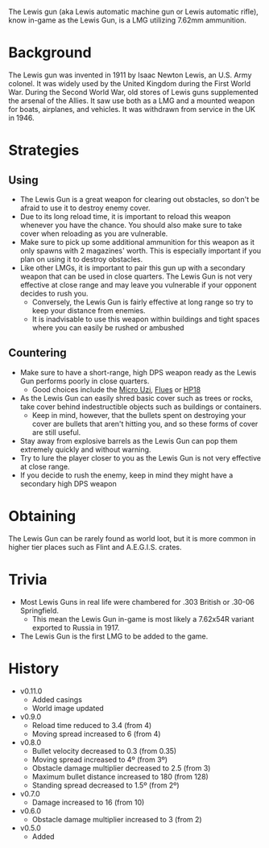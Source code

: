 The Lewis gun (aka Lewis automatic machine gun or Lewis automatic rifle), know in-game as the Lewis Gun, is a LMG utilizing 7.62mm ammunition.

# Background
The Lewis gun was invented in 1911 by Isaac Newton Lewis, an U.S. Army colonel. It was widely used by the United Kingdom during the First World War. During the Second World War, old stores of Lewis guns supplemented the arsenal of the Allies. It saw use both as a LMG and a mounted weapon for boats, airplanes, and vehicles. It was withdrawn from service in the UK in 1946.

# Strategies
## Using
- The Lewis Gun is a great weapon for clearing out obstacles, so don't be afraid to use it to destroy enemy cover.
- Due to its long reload time, it is important to reload this weapon whenever you have the chance. You should also make sure to take cover when reloading as you are vulnerable.
- Make sure to pick up some additional ammunition for this weapon as it only spawns with 2 magazines' worth. This is especially important if you plan
  on using it to destroy obstacles.
- Like other LMGs, it is important to pair this gun up with a secondary weapon that can be used in close quarters. The Lewis Gun is not very effective at close range and may leave you vulnerable if
  your opponent decides to rush you.
  - Conversely, the Lewis Gun is fairly effective at long range so try to keep your distance from enemies.
  - It is inadvisable to use this weapon within buildings and tight spaces where you can easily be rushed or ambushed

## Countering
- Make sure to have a short-range, high DPS weapon ready as the Lewis Gun performs poorly in close quarters.
  - Good choices include the [Micro Uzi](/weapons/guns/micro_uzi), [Flues](/weapons/guns/flues) or [HP18](/weapons/guns/hp18)
- As the Lewis Gun can easily shred basic cover such as trees or rocks, take cover behind indestructible objects such as buildings or containers.
  - Keep in mind, however, that the bullets spent on destroying your cover are bullets that aren't hitting you, and so these forms of cover are still useful.
- Stay away from explosive barrels as the Lewis Gun can pop them extremely quickly and without warning.
- Try to lure the player closer to you as the Lewis Gun is not very effective at close range.
- If you decide to rush the enemy, keep in mind they might have a secondary high DPS weapon

# Obtaining
The Lewis Gun can be rarely found as world loot, but it is more common in higher tier places such as Flint and A.E.G.I.S. crates.

# Trivia
- Most Lewis Guns in real life were chambered for .303 British or .30-06 Springfield.
  - This mean the Lewis Gun in-game is most likely a 7.62x54R variant exported to Russia in 1917.
- The Lewis Gun is the first LMG to be added to the game.

# History
- v0.11.0
  - Added casings
  - World image updated
- v0.9.0
  - Reload time reduced to 3.4 (from 4)
  - Moving spread increased to 6 (from 4)
- v0.8.0
  - Bullet velocity decreased to 0.3 (from 0.35)
  - Moving spread increased to 4º (from 3º)
  - Obstacle damage multiplier decreased to 2.5 (from 3)
  - Maximum bullet distance increased to 180 (from 128)
  - Standing spread decreased to 1.5º (from 2º)
- v0.7.0
  - Damage increased to 16 (from 10)
- v0.6.0
  - Obstacle damage multiplier increased to 3 (from 2)
- v0.5.0
  - Added
